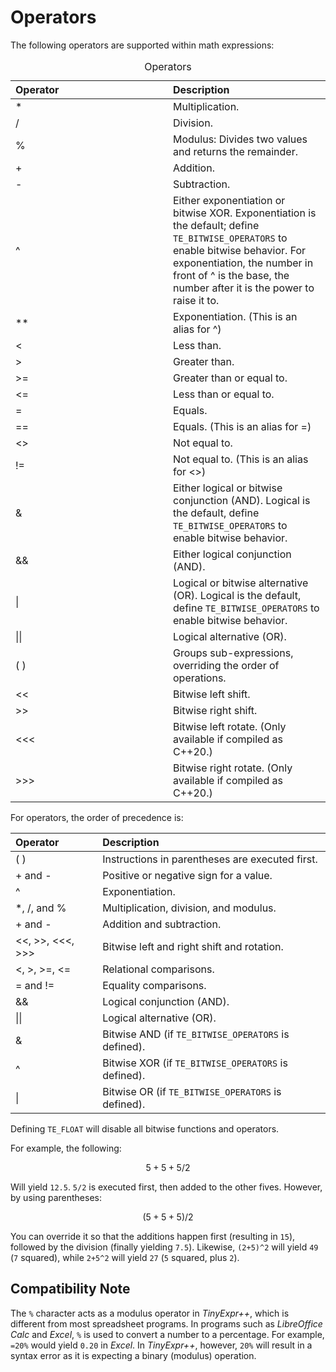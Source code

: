# Operators

The following operators\index{operators} are supported within math expressions:

::: {.minipage data-latex="{\textwidth}"}
| Operator | Description |
| :-- | :-- |
| \* | Multiplication. |
| / | Division. |
| % | Modulus: Divides two values and returns the remainder. |
| + | Addition. |
| \- | Subtraction. |
| ^ | Either exponentiation or bitwise XOR. Exponentiation is the default; define `TE_BITWISE_OPERATORS` to enable bitwise behavior. For exponentiation, the number in front of ^ is the base, the number after it is the power to raise it to. |
| ** | Exponentiation. (This is an alias for ^) |
| < | Less than. |
| \> | Greater than. |
| \>= | Greater than or equal to. |
| <= | Less than or equal to. |
| \= | Equals. |
| \=\= | Equals. (This is an alias for \=) |
| <> | Not equal to. |
| \!\= | Not equal to. (This is an alias for <>) |
| & | Either logical or bitwise conjunction (AND). Logical is the default, define `TE_BITWISE_OPERATORS` to enable bitwise behavior. |
| && | Either logical conjunction (AND). |
| \| | Logical  or bitwise alternative (OR). Logical is the default, define `TE_BITWISE_OPERATORS` to enable bitwise behavior. |
| \|\| | Logical alternative (OR). |
| ( ) | Groups sub-expressions, overriding the order of operations. |
| << | Bitwise left shift. |
| >> | Bitwise right shift. |
| <<< | Bitwise left rotate. (Only available if compiled as C++20.) |
| >>> | Bitwise right rotate. (Only available if compiled as C++20.) |

Table: Operators
:::

::: {.minipage data-latex="{\textwidth}"}
For operators, the order of precedence is:

| Operator | Description |
| :-- | :-- |
| ( ) | Instructions in parentheses are executed first. |
| \+ and - | Positive or negative sign for a value. |
| ^   | Exponentiation. |
| \*, /, and % | Multiplication, division, and modulus. |
| \+ and - | Addition and subtraction. |
| <<, >>, <<<, >>> | Bitwise left and right shift and rotation. |
| <, \>, \>=, <= | Relational comparisons. |
| \= and \!\= | Equality comparisons. |
| && | Logical conjunction (AND). |
| \|\| | Logical alternative (OR). |
| & | Bitwise AND (if `TE_BITWISE_OPERATORS` is defined). |
| ^ | Bitwise XOR (if `TE_BITWISE_OPERATORS` is defined). |
| \| | Bitwise OR (if `TE_BITWISE_OPERATORS` is defined). |
:::

::: {.notesection data-latex=""}
Defining `TE_FLOAT` will disable all bitwise functions and operators.
:::

For example, the following:

$$
5+5+5/2
$$

Will yield `12.5`. `5/2` is executed first, then added to the other fives. However, by using parentheses:

$$
(5+5+5)/2
$$

You can override it so that the additions happen first (resulting in `15`), followed by the division (finally yielding `7.5`).
Likewise, `(2+5)^2` will yield `49` (`7` squared), while `2+5^2` will yield `27` (`5` squared, plus `2`).

## Compatibility Note {-}

The `%` character acts as a modulus operator in *TinyExpr++*, which is different from most
spreadsheet programs. In programs such as *LibreOffice Calc* and *Excel*, `%` is used
to convert a number to a percentage. For example, `=20%` would yield `0.20` in *Excel*.
In *TinyExpr++*, however, `20%` will result in a syntax error as
it is expecting a binary (modulus) operation.
